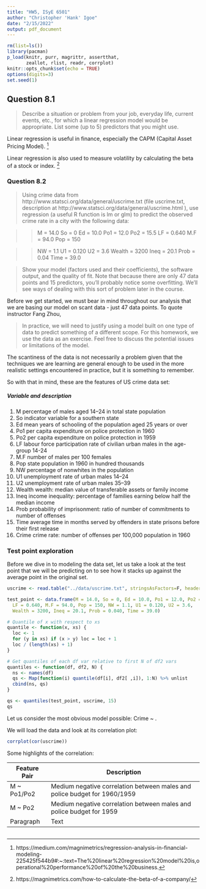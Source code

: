 ```yaml
---
title: "HW5, ISyE 6501"
author: "Christopher 'Hank' Igoe"
date: "2/15/2022"
output: pdf_document
---
```


```r
rm(list=ls())
library(pacman)
p_load(knitr, purr, magrittr, assertthat,
       zeallot, rlist, readr, corrplot)
knitr::opts_chunk$set(echo = TRUE)
options(digits=3)
set.seed(1)
```

## Question 8.1

>Describe a situation or problem from your job, everyday life, current events, etc., for which a linear regression model would be appropriate. List some (up to 5) predictors that you might use. 

Linear regression is useful in finance, especially the CAPM (Capital Asset Pricing Model). [^medium] 

Linear regression is also used to measure volatility by calculating the beta of a stock or index. [^magnimetrics]

[^medium]: https://medium.com/magnimetrics/regression-analysis-in-financial-modeling-225425f544b9#:~:text=The%20linear%20regression%20model%20is,operational%20performance%20of%20the%20business.

[^magnimetrics]: https://magnimetrics.com/how-to-calculate-the-beta-of-a-company/

\pagebreak

### Question 8.2

>Using crime data from http://www.statsci.org/data/general/uscrime.txt  (file uscrime.txt, description at http://www.statsci.org/data/general/uscrime.html ), use regression (a useful R function is lm or glm) to predict the observed crime rate in a city with the following data:

>>M = 14.0
So = 0
Ed = 10.0
Po1 = 12.0
Po2 = 15.5
LF = 0.640
M.F = 94.0
Pop = 150

>>NW = 1.1
U1 = 0.120
U2 = 3.6
Wealth = 3200
Ineq = 20.1
Prob = 0.04
Time = 39.0

>Show your model (factors used and their coefficients), the software output, and the quality of fit. 
>Note that because there are only 47 data points and 15 predictors, you’ll probably notice some overfitting.  We’ll see ways of dealing with this sort of problem later in the course.

Before we get started, we must bear in mind throughout our analysis that we are basing our model on scant data - just 47 data points. To quote instructor Fang Zhou,

> In practice, we will need to justify using a model built on one type of data to predict something of a different scope. For this homework, we use the data as an exercise. Feel free to discuss the potential issues or limitations of the model.

The scantiness of the data is not necessarily a problem given that the techniques we are learning are general enough to be used in the more realistic settings encountered in practice, but it is something to remember.

So with that in mind, these are the features of US crime data set:

##### Variable and description

1. M		percentage of males aged 14–24 in total state population
2. So		indicator variable for a southern state
3. Ed		mean years of schooling of the population aged 25 years or over
4. Po1		per capita expenditure on police protection in 1960
5. Po2		per capita expenditure on police protection in 1959
6. LF		labour force participation rate of civilian urban males in the age-group 14-24
7. M.F		number of males per 100 females
8. Pop		state population in 1960 in hundred thousands
9. NW		percentage of nonwhites in the population
10. U1		unemployment rate of urban males 14–24
11. U2		unemployment rate of urban males 35–39
12. Wealth		wealth: median value of transferable assets or family income
13. Ineq		income inequality: percentage of families earning below half the median income
14. Prob		probability of imprisonment: ratio of number of commitments to number of offenses
15. Time		average time in months served by offenders in state prisons before their first release
16. Crime		crime rate: number of offenses per 100,000 population in 1960

### Test point exploration

Before we dive in to modeling the data set, let us take a look at the test point that we will be predicting on to see how it stacks up against the average point in the original set.

```r
uscrime <- read.table("../data/uscrime.txt", stringsAsFactors=F, header=T)

test_point <- data.frame(M = 14.0, So = 0, Ed = 10.0, Po1 = 12.0, Po2 = 15.5,
  LF = 0.640, M.F = 94.0, Pop = 150, NW = 1.1, U1 = 0.120, U2 = 3.6,
  Wealth = 3200, Ineq = 20.1, Prob = 0.040, Time = 39.0)

# Quantile of x with respect to xs
quantile <- function(x, xs) {
  loc <- 1
  for (y in xs) if (x > y) loc = loc + 1
  loc / (length(xs) + 1)
}

# Get quantiles of each df var relative to first N of df2 vars
quantiles <- function(df, df2, N) {
  ns <- names(df)
  qs <- Map(function(i) quantile(df[i], df2[ ,i]), 1:N) %>% unlist
  cbind(ns, qs)
}

qs <- quantiles(test_point, uscrime, 15)
qs

```

Let us consider the most obvious model possible: Crime ~ .

We will load the data and look at its correlation plot:

```r
corrplot(cor(uscrime))
```

Some highlights of the correlation:

| Feature Pair | Description |
| --- | ----------- |
| M ~ Po1/Po2 | Medium negative correlation between males and police budget for 1960/1959 |
| M ~ Po2 | Medium negative correlation between males and police budget for 1959 |
| Paragraph | Text |

\pagebreak

```r



```
